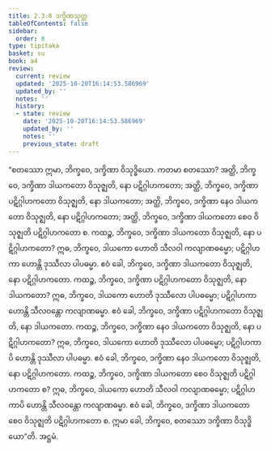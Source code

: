 ```yaml
---
title: 2.3.8 ဒက္ခိဏသုတ္တ
tableOfContents: false
sidebar:
  order: 8
type: tipitaka
basket: su
book: a4
review:
  current: review
  updated: '2025-10-20T16:14:53.586969'
  updated_by: ''
  notes: ''
  history:
  - state: review
    date: '2025-10-20T16:14:53.586969'
    updated_by: ''
    notes: ''
    previous_state: draft
---
```



<DynamicBreadcrumb />


<ReviewStatus review={frontmatter.review} showDetails={true} />

<HypothesisAnnotation frontmatter={frontmatter} />

<Division number="78" book="a4" e="ch" v="15" p="392">

<Paragraph number="550" book="a4">
“စတဿော ဣမာ, ဘိက္ခဝေ, ဒက္ခိဏာ ဝိသုဒ္ဓိယော. ကတမာ စတဿော? အတ္ထိ, ဘိက္ခဝေ, ဒက္ခိဏာ ဒါယကတော ဝိသုဇ္ဈတိ, နော ပဋိဂ္ဂါဟကတော; အတ္ထိ, ဘိက္ခဝေ, ဒက္ခိဏာ ပဋိဂ္ဂါဟကတော ဝိသုဇ္ဈတိ, နော ဒါယကတော; အတ္ထိ, ဘိက္ခဝေ, ဒက္ခိဏာ နေဝ ဒါယကတော ဝိသုဇ္ဈတိ, နော ပဋိဂ္ဂါဟကတော; အတ္ထိ, ဘိက္ခဝေ, ဒက္ခိဏာ ဒါယကတော စေဝ ဝိသုဇ္ဈတိ ပဋိဂ္ဂါဟကတော စ.
</Paragraph>

<Paragraph number="551" book="a4">
ကထဉ္စ, ဘိက္ခဝေ, ဒက္ခိဏာ ဒါယကတော ဝိသုဇ္ဈတိ, နော ပဋိဂ္ဂါဟကတော? ဣဓ, ဘိက္ခဝေ, ဒါယကော ဟောတိ သီလဝါ ကလျာဏဓမ္မော; ပဋိဂ္ဂါဟကာ ဟောန္တိ ဒုဿီလာ ပါပဓမ္မာ. ဧဝံ ခေါ, ဘိက္ခဝေ, ဒက္ခိဏာ ဒါယကတော ဝိသုဇ္ဈတိ, နော ပဋိဂ္ဂါဟကတော.
</Paragraph>

<Paragraph number="552" book="a4">
ကထဉ္စ, ဘိက္ခဝေ, ဒက္ခိဏာ ပဋိဂ္ဂါဟကတော ဝိသုဇ္ဈတိ, နော ဒါယကတော? ဣဓ, ဘိက္ခဝေ, ဒါယကော ဟောတိ ဒုဿီလော ပါပဓမ္မော; ပဋိဂ္ဂါဟကာ ဟောန္တိ သီလဝန္တော ကလျာဏဓမ္မာ. ဧဝံ ခေါ, ဘိက္ခဝေ, ဒက္ခိဏာ ပဋိဂ္ဂါဟကတော ဝိသုဇ္ဈတိ, နော ဒါယကတော.
</Paragraph>

<Paragraph number="553" book="a4">
ကထဉ္စ, ဘိက္ခဝေ, ဒက္ခိဏာ နေဝ ဒါယကတော ဝိသုဇ္ဈတိ, နော ပဋိဂ္ဂါဟကတော? ဣဓ, ဘိက္ခဝေ, ဒါယကော ဟောတိ ဒုဿီလော ပါပဓမ္မော; ပဋိဂ္ဂါဟကာပိ ဟောန္တိ ဒုဿီလာ ပါပဓမ္မာ. ဧဝံ ခေါ, ဘိက္ခဝေ, ဒက္ခိဏာ နေဝ ဒါယကတော ဝိသုဇ္ဈတိ, နော ပဋိဂ္ဂါဟကတော.
</Paragraph>

<Paragraph number="554" book="a4">
ကထဉ္စ, ဘိက္ခဝေ, ဒက္ခိဏာ ဒါယကတော စေဝ ဝိသုဇ္ဈတိ ပဋိဂ္ဂါဟကတော စ? ဣဓ, ဘိက္ခဝေ, ဒါယကော ဟောတိ သီလဝါ ကလျာဏဓမ္မော; ပဋိဂ္ဂါဟကာပိ ဟောန္တိ သီလဝန္တော ကလျာဏဓမ္မာ. ဧဝံ ခေါ, ဘိက္ခဝေ, ဒက္ခိဏာ ဒါယကတော စေဝ ဝိသုဇ္ဈတိ ပဋိဂ္ဂါဟကတော စ. ဣမာ ခေါ, ဘိက္ခဝေ, စတဿော ဒက္ခိဏာ ဝိသုဒ္ဓိယော”တိ.

</Paragraph>
</Division>

<Paragraph number="555" type="center" book="a4">
အဋ္ဌမံ.
</Paragraph>